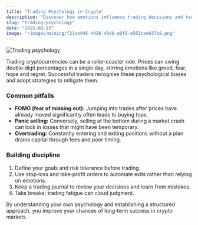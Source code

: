 ```yaml
---
title: "Trading Psychology in Crypto"
description: "Discover how emotions influence trading decisions and techniques to maintain discipline."
slug: "trading-psychology"
date: "2025-08-13"
image: "/images/mining/f21ae945-4d26-49db-a0f8-e563cae037b8.png"
---
```



<Image src={frontMatter.image} alt="Trading psychology" width={800} height={400} className="rounded-lg my-4" />

Trading cryptocurrencies can be a roller‑coaster ride. Prices can swing double‑digit percentages in a single day, stirring emotions like greed, fear, hope and regret. Successful traders recognise these psychological biases and adopt strategies to mitigate them.

### Common pitfalls

- **FOMO (fear of missing out):** Jumping into trades after prices have already moved significantly often leads to buying tops.
- **Panic selling:** Conversely, selling at the bottom during a market crash can lock in losses that might have been temporary.
- **Overtrading:** Constantly entering and exiting positions without a plan drains capital through fees and poor timing.

### Building discipline

1. Define your goals and risk tolerance before trading.
2. Use stop‑loss and take‑profit orders to automate exits rather than relying on emotions.
3. Keep a trading journal to review your decisions and learn from mistakes.
4. Take breaks; trading fatigue can cloud judgment.

By understanding your own psychology and establishing a structured approach, you improve your chances of long‑term success in crypto markets.
